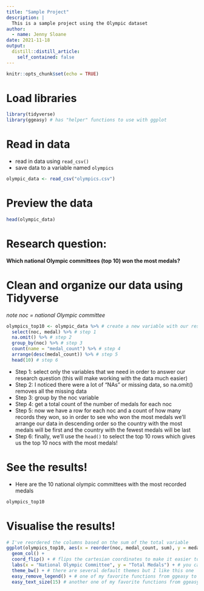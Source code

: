 ```yaml
---
title: "Sample Project"
description: |
  This is a sample project using the Olympic dataset 
author:
  - name: Jenny Sloane
date: 2021-11-18
output:
  distill::distill_article:
    self_contained: false
---
```

<!-- have to knit before build -->
<!-- need space before and after R chunks -->

```r
knitr::opts_chunk$set(echo = TRUE)
```


# Load libraries
```r
library(tidyverse)
library(ggeasy) # has "helper" functions to use with ggplot
```

# Read in data

- read in data using `read_csv()`
- save data to a variable named `olympics`

```r
olympic_data <- read_csv("olympics.csv")
``` 

# Preview the data 

```r
head(olympic_data)
```

# Research question: 

**Which national Olympic committees (top 10) won the most medals?**

# Clean and organize our data using Tidyverse

*note noc = national Olympic committee*

```r
olympics_top10 <- olympic_data %>% # create a new variable with our results
  select(noc, medal) %>% # step 1
  na.omit() %>% # step 2
  group_by(noc) %>% # step 3
  count(name = "medal_count") %>% # step 4
  arrange(desc(medal_count)) %>% # step 5
  head(10) # step 6
```

- Step 1: select only the variables that we need in order to answer our research question (this will make working with the data much easier) 
- Step 2: I noticed there were a lot of "NAs" or missing data, so na.omit() removes all the missing data
- Step 3: group by the noc variable
- Step 4: get a total count of the number of medals for each noc
- Step 5: now we have a row for each noc and a count of how many records they won, so in order to see who won the most medals we'll arrange our data in descending order so the country with the most medals will be first and the country with the fewest medals will be last
- Step 6: finally, we'll use the `head()` to select the top 10 rows which gives us the top 10 nocs with the most medals!

# See the results!

- Here are the 10 national olympic committees with the most recorded medals

```r
olympics_top10
```

# Visualise the results!

```r
# I've reordered the columns based on the sum of the total variable 
ggplot(olympics_top10, aes(x = reorder(noc, medal_count, sum), y = medal_count, fill=noc)) + 
  geom_col() + 
  coord_flip() + # flips the cartesian coordinates to make it easier to read the country names
  labs(x = "National Olympic Committee", y = "Total Medals") + # you can also add a "title" here if you'd like
  theme_bw() + # there are several default themes but I like this one 
  easy_remove_legend() + # one of my favorite functions from ggeasy to remove the legend
  easy_text_size(15) # another one of my favorite functions from ggeasy to change the text size

```

